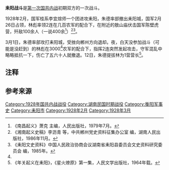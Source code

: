 {{Infobox Military Conflict
|campaign=
|image=
|caption=
|conflict=耒阳战斗
|date=1928年2月26日－3月
|place=[[湖南|湖南]][[耒阳|耒阳]]
|result=
|combatant1=[[工农革命军|工农革命军]]第1师
|combatant2=国军桂系李宜煊师一部
|commander1=[[朱德|朱德]]、[[林彪|林彪]]
|commander2=
|strength1=
|strength2=
|casualties1=
|casualties2=
|}}
'''耒阳战斗'''是[[第一次国共内战|第一次国共内战]]初期双方的一次战斗。

1928年2月，国军桂系李宜煊师一个团进攻耒阳{{noteTag|1=“莱阳”为误。}}，朱德率部撤出耒阳城，国军2月26日占领，林彪率领2连在几百农军的配合下，在附近的敖山庙伏击国军陈壁虎营，歼敌100余人（一说400余<ref name="ncq">《南昌起义》萧克 主编，人民出版社，1979年7月。</ref>）<ref>《湘南起义史稿》李沥青 等，中共郴州党史资料征集办公室 编，湖南人民出版社，1986年11月。</ref><ref name="lyw">《耒阳文史资料》中国人民政治协商会议湖南省耒阳县委员会文史资料研究委员会 编，1985年。</ref>。

3月1日，朱德率部攻打耒阳城，受挫向郴州方向退却。夜，白天没参加战斗（可能是没赶到）的林彪在3000<ref name="ncq" />农军的配合下，指挥2连突然发起攻击，守军混乱中略略抵抗一下，伤亡了五六十人就撤退。12日，朱德提拔林为1营营长<ref>《年关起义在耒阳》，《星火燎原》第一集，人民文学出版社，1964年载。</ref>。

== 注释 ==
<div class="references-small">
{{NoteFoot}}
</div>

== 参考来源 ==
{{Reflist|2}}

{{第一次国共内战}}
[[Category:1928年国共内战战役|Category:1928年国共内战战役]]
[[Category:湖南民国时期战役|Category:湖南民国时期战役]]
[[Category:衡阳军事史|Category:衡阳军事史]]
[[Category:耒阳市|Category:耒阳市]]
[[Category:1928年2月|Category:1928年2月]]
[[Category:1928年3月|Category:1928年3月]]
